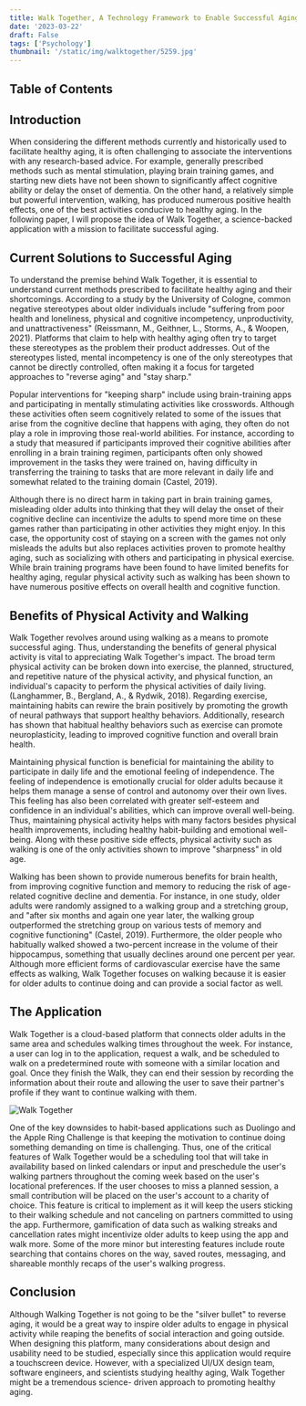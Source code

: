 ```yaml
---
title: Walk Together, A Technology Framework to Enable Successful Aging
date: '2023-03-22'
draft: False
tags: ['Psychology']
thumbnail: '/static/img/walktogether/5259.jpg'
---
```


## Table of Contents

<TOCInline toc={props.toc} exclude="Table of Contents" toHeading={5} />

## Introduction

When considering the different methods currently and historically used to facilitate healthy aging, it is often challenging to associate the interventions with any research-based advice. For example, generally prescribed methods such as mental stimulation, playing brain training games, and starting new diets have not been shown to significantly affect cognitive ability or delay the onset of dementia. On the other hand, a relatively simple but powerful intervention, walking, has produced numerous positive health effects, one of the best activities conducive to healthy aging. In the following paper, I will propose the idea of Walk Together, a science-backed application with a mission to facilitate successful aging.

## Current Solutions to Successful Aging

To understand the premise behind Walk Together, it is essential to understand current methods prescribed to facilitate healthy aging and their shortcomings. According to a study by the University of Cologne, common negative stereotypes about older individuals include "suffering from poor health and loneliness, physical and cognitive incompetency, unproductivity, and unattractiveness" (Reissmann, M., Geithner, L., Storms, A., & Woopen, 2021). Platforms that claim to help with healthy aging often try to target these stereotypes as the problem their product addresses. Out of the stereotypes listed, mental incompetency is one of the only stereotypes that cannot be directly controlled, often making it a focus for targeted approaches to "reverse aging" and "stay sharp."

Popular interventions for "keeping sharp" include using brain-training apps and participating in mentally stimulating activities like crosswords. Although these activities often seem cognitively related to some of the issues that arise from the cognitive decline that happens with aging, they often do not play a role in improving those real-world abilities. For instance, according to a study that measured if participants improved their cognitive abilities after enrolling in a brain training regimen, participants often only showed improvement in the tasks they were trained on, having difficulty in transferring the training to tasks that are more relevant in daily life and somewhat related to the training domain (Castel, 2019).

Although there is no direct harm in taking part in brain training games, misleading older adults into thinking that they will delay the onset of their cognitive decline can incentivize the adults to spend more time on these games rather than participating in other activities they might enjoy. In this case, the opportunity cost of staying on a screen with the games not only misleads the adults but also replaces activities proven to promote healthy aging, such as socializing with others and participating in physical exercise. While brain training programs have been found to have limited benefits for healthy aging, regular physical activity such as walking has been shown to have numerous positive effects on overall health and cognitive function.

## Benefits of Physical Activity and Walking

Walk Together revolves around using walking as a means to promote successful aging. Thus, understanding the benefits of general physical activity is vital to appreciating Walk Together's impact. The broad term physical activity can be broken down into exercise, the planned, structured, and repetitive nature of the physical activity, and physical function, an individual's capacity to perform the physical activities of daily living. (Langhammer, B., Bergland, A., & Rydwik, 2018). Regarding exercise, maintaining habits can rewire the brain positively by promoting the growth of neural pathways that support healthy behaviors. Additionally, research has shown that habitual healthy behaviors such as exercise can promote neuroplasticity, leading to improved cognitive function and overall brain health.

Maintaining physical function is beneficial for maintaining the ability to participate in daily life and the emotional feeling of independence. The feeling of independence is emotionally crucial for older adults because it helps them manage a sense of control and autonomy over their own lives. This feeling has also been correlated with greater self-esteem and confidence in an individual's abilities, which can improve overall well-being. Thus, maintaining physical activity helps with many factors besides physical health improvements, including healthy habit-building and emotional well-being. Along with these positive side effects, physical activity such as walking is one of the only activities shown to improve "sharpness" in old age.

Walking has been shown to provide numerous benefits for brain health, from improving cognitive function and memory to reducing the risk of age-related cognitive decline and dementia. For instance, in one study, older adults were randomly assigned to a walking group and a stretching group, and "after six months and again one year later, the walking group outperformed the stretching group on various tests of memory and cognitive functioning" (Castel, 2019). Furthermore, the older people who habitually walked showed a two-percent increase in the volume of their hippocampus, something that usually declines around one percent per year. Although more efficient forms of cardiovascular exercise have the same effects as walking, Walk Together focuses on walking because it is easier for older adults to continue doing and can provide a social factor as well.

## The Application

Walk Together is a cloud-based platform that connects older adults in the same area and schedules walking times throughout the week. For instance, a user can log in to the application, request a walk, and be scheduled to walk on a predetermined route with someone with a similar location and goal. Once they finish the Walk, they can end their session by recording the information about their route and allowing the user to save their partner's profile if they want to continue walking with them.

![Walk Together](/static/img/WalkTogetherMockup.jpeg)

One of the key downsides to habit-based applications such as Duolingo and the Apple Ring Challenge is that keeping the motivation to continue doing something demanding on time is challenging. Thus, one of the critical features of Walk Together would be a scheduling tool that will take in availability based on linked calendars or input and preschedule the user's walking partners throughout the coming week based on the user's locational preferences. If the user chooses to miss a planned session, a small contribution will be placed on the user's account to a charity of choice. This feature is critical to implement as it will keep the users sticking to their walking schedule and not canceling on partners committed to using the app. Furthermore, gamification of data such as walking streaks and cancellation rates might incentivize older adults to keep using the app and walk more. Some of the more minor but interesting features include route searching that contains chores on the way, saved routes, messaging, and shareable monthly recaps of the user's walking progress.

## Conclusion

Although Walking Together is not going to be the "silver bullet" to reverse aging, it would be a great way to inspire older adults to engage in physical activity while reaping the benefits of social interaction and going outside. When designing this platform, many considerations about design and usability need to be studied, especially since this application would require a touchscreen device. However, with a specialized UI/UX design team, software engineers, and scientists studying healthy aging, Walk Together might be a tremendous science- driven approach to promoting healthy aging.
